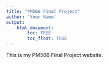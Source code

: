 ```yaml
---
title: "PM566 Final Project"
author: 'Your Name'
output: 
    html_document:
        toc: TRUE
        toc_float: TRUE
---
```


This is my PM566 Final Project website.


